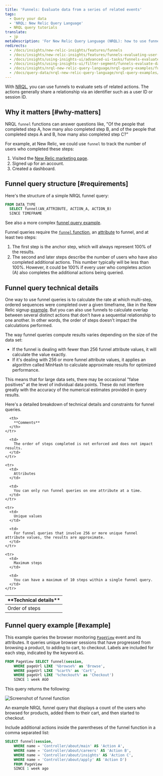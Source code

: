 ```yaml
---
title: 'Funnels: Evaluate data from a series of related events'
tags:
  - Query your data
  - 'NRQL: New Relic Query Language'
  - NRQL query tutorials
translate:
  - jp
metaDescription: 'For New Relic Query Language (NRQL): how to use funnels to understand how many users complete a set of steps in a procedure.'
redirects:
  - /docs/insights/new-relic-insights/features/funnels
  - /docs/insights/new-relic-insights/features/funnels-evaluating-user-flows
  - /docs/insights/using-insights-ui/advanced-ui-tasks/funnels-evaluate-data-series-events
  - /docs/insights/using-insights-ui/filter-segment/funnels-evaluate-data-series-events
  - /docs/insights/nrql-new-relic-query-language/nrql-query-examples/funnels-evaluate-data-series-events
  - /docs/query-data/nrql-new-relic-query-language/nrql-query-examples/funnels-evaluate-data-series-events
---
```



With [NRQL](/docs/query-data/nrql-new-relic-query-language/getting-started/introduction-nrql), you can use funnels to evaluate sets of related actions. The actions generally share a relationship via an identifier such as a user ID or session ID.

## Why it matters [#why-matters]

NRQL `funnel` functions can answer questions like, "Of the people that completed step A, how many also completed step B, and of the people that completed steps A and B, how many also completed step C?"

For example, at New Relic, we could use `funnel` to track the number of users who completed these steps:

1. Visited the [New Relic marketing page](https://newrelic.com/platform).
2. Signed up for an account.
3. Created a dashboard.

## Funnel query structure [#requirements]

Here's the structure of a simple NRQL funnel query:

```sql
FROM DATA_TYPE 
  SELECT funnel(AN_ATTRIBUTE, ACTION_A, ACTION_B) 
  SINCE TIMEFRAME
```

See also a more complex [funnel query example](#example).

Funnel queries require the [`funnel` function](/docs/query-data/nrql-new-relic-query-language/getting-started/nrql-syntax-components-functions#func-funnel), an [attribute](/docs/using-new-relic/welcome-new-relic/get-started/glossary#attribute) to funnel, and at least two steps:

1. The first step is the anchor step, which will always represent 100% of the results.
2. The second and later steps describe the number of users who have also completed additional actions. This number typically will be less than 100%. However, it could be 100% if every user who completes action (A) also completes the additional actions being queried.

## Funnel query technical details

One way to use funnel queries is to calculate the rate at which multi-step, ordered sequences were completed over a given timeframe, like in the New Relic signup [example](#why-matters). But you can also use funnels to calculate overlap between several distinct actions that don't have a sequential relationship to one another. In other words, the order of steps doesn't impact the calculations performed.

The way funnel queries compute results varies depending on the size of the data set:

* If the funnel is dealing with fewer than 256 funnel attribute values, it will calculate the value exactly.
* If it's dealing with 256 or more funnel attribute values, it applies an algorithm called MinHash to calculate approximate results for optimized performance.

This means that for large data sets, there may be occasional "false positives" at the level of individual data points. These do not interfere greatly with the accuracy of the numerical estimates provided in query results.

Here's a detailed breakdown of technical details and constraints for funnel queries.

<table>
  <thead>
    <tr>
      <th style={{ width: "200px" }}>
        **Technical details**
      </th>

      <th>
        **Comments**
      </th>
    </tr>
  </thead>

  <tbody>
    <tr>
      <td>
        Order of steps
      </td>

      <td>
        The order of steps completed is not enforced and does not impact results.
      </td>
    </tr>

    <tr>
      <td>
        Attributes
      </td>

      <td>
        You can only run funnel queries on one attribute at a time.
      </td>
    </tr>

    <tr>
      <td>
        Unique values
      </td>

      <td>
        For funnel queries that involve 256 or more unique funnel attribute values, the results are approximate.
      </td>
    </tr>

    <tr>
      <td>
        Maximum steps
      </td>

      <td>
        You can have a maximum of 10 steps within a single funnel query.
      </td>
    </tr>
  </tbody>
</table>

## Funnel query example [#example]

This example queries the browser monitoring [`PageView`](/attribute-dictionary/?event=PageView) event and its attributes. It queries unique browser sessions that have progressed from browsing a product, to adding to cart, to checkout. Labels are included for each step, indicated by the keyword `AS`.

```sql
FROM PageView SELECT funnel(session, 
    WHERE pageUrl LIKE '%browse%' as 'Browse', 
    WHERE pageUrl LIKE '%cart%' as 'Cart', 
    WHERE pageUrl LIKE '%checkout%' as 'Checkout') 
    SINCE 1 week AGO
```

This query returns the following:

<img
  title="crop-insights-funnels.png"
  alt="Screenshot of funnel function"
  src={queriesnrqlFunnelNRQL}
/>

<figcaption>
  An example NRQL funnel query that displays a count of the users who browsed for products, added them to their cart, and then started to checkout.
</figcaption>

Include additional actions inside the parentheses of the funnel function in a comma separated list:

```sql
SELECT funnel(session, 
    WHERE name = 'Controller/about/main' AS 'Action A', 
    WHERE name = 'Controller/about/careers' AS 'Action B', 
    WHERE name = 'Controller/about/insights' AS 'Action C', 
    WHERE name = 'Controller/about/apply' AS 'Action D') 
    FROM PageView 
    SINCE 1 week ago
```
